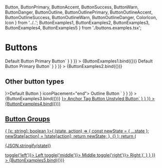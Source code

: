   Button,
  ButtonPrimary,
  ButtonAccent,
  ButtonSuccess,
  ButtonWarn,
  ButtonDanger,
  ButtonOutline,
  ButtonOutlinePrimary,
  ButtonOutlineAccent,
  ButtonOutlineSuccess,
  ButtonOutlineWarn,
  ButtonOutlineDanger,
  ColorIcon,
  Icon
} from '../..';
  ButtonExamples1,
  ButtonExamples2,
  ButtonExamples3,
  ButtonExamples4,
  ButtonExamples5
} from './buttons.examples.tsx';

<Meta title="Buttons" component={Button} />

# Buttons

<Canvas>
  <Story
    name="Buttons"
    parameters={{
      docs: {
        source: {
          code: dedent`
          <Button>Default Button</Button>
          <ButtonPrimary>Primary Button</ButtonPrimary>`
        }
      }
    }}
  >
    {ButtonExamples1.bind({})}
  </Story>
  <Story
    name="Disabled Buttons"
    parameters={{
      docs: {
        source: {
          code: dedent`
          <Button disabled>Default Button</Button>
          <ButtonPrimary disabled={true}>Primary Button</ButtonPrimary>`
        }
      }
    }}
  >
    {ButtonExamples2.bind({})}
  </Story>
  <ArgsTable of={Button} />
</Canvas>

## Other button types

<Canvas>
  <Story
    name="Buttons with Icons"
    parameters={{
      docs: {
        source: {
          code: dedent`
          <Button icon={<ColorIcon name="googleCalendar" />}>Default Button</Button>
          <ButtonOutline icon={<Icon name="settings" />} iconPlacement="end">
            Outline Button
          </ButtonOutline>`
        }
      }
    }}
  >
    {ButtonExamples3.bind({})}
  </Story>
  <Story
    name="Buttons as another component"
    parameters={{
      docs: {
        source: {
          code: dedent`
          <ButtonLink as={buttonProps => <a {...buttonProps} href="#test" />}> Anchor Tag Button</ButtonLink>
          <ButtonUnstyled>Unstyled Button</ButtonUnstyled>`
        }
      }
    }}
  >
    {ButtonExamples4.bind({})}
  </Story>
</Canvas>

## Button Groups

<Canvas>
  <Story
    name="Buttons Groups"
    parameters={{
      docs: {
        source: {
          code: dedent`
    const [state, toggle] = useReducer<(state: { [x: string]: boolean }, action: string) => { [x: string]: boolean }>(
      (state, action) => {
        const newState = { ...state };
        newState[action] = !state[action];
        return newState;
      },
      {}
    );
    return (
    <p>{JSON.stringify(state)}</p>
    <ButtonGroup>
      <ButtonPrimary className={classNames({ active: state.left })} onClick={() => toggle('left')}>
        Left
      </ButtonPrimary>
      <ButtonPrimary className={classNames({ active: state.middle })} onClick={() => toggle('middle')}>
        Middle
      </ButtonPrimary>
      <ButtonPrimary className={classNames({ active: state.right })} onClick={() => toggle('right')}>
        Right
      </ButtonPrimary>
    </ButtonGroup>)`
        }
      }
    }}
  >
    {ButtonExamples5.bind({})}
  </Story>
</Canvas>
